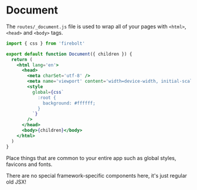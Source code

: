 <Meta
  title='Getting Started: Document'
  description='Learn how to configure the root document in a new Firebolt app.'
/>

# Document

The `routes/_document.js` file is used to wrap all of your pages with `<html>`, `<head>` and `<body>` tags.

```jsx title='routes/_document.js' lineNumbers
import { css } from 'firebolt'

export default function Document({ children }) {
  return (
    <html lang='en'>
      <head>
        <meta charSet='utf-8' />
        <meta name='viewport' content='width=device-width, initial-scale=1' />
        <style
          global={css`
            :root {
              background: #ffffff;
            }
          `}
        />
      </head>
      <body>{children}</body>
    </html>
  )
}
```

Place things that are common to your entire app such as global styles, favicons and fonts.

There are no special framework-specific components here, it's just regular old JSX!
